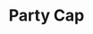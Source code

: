 ---
title: "Party Cap"
meta_title: "Party Cap craft"
description: "Craft de Party Cap"
rank: "c"
draft: false
name: "Party Cap"
recipe_img: "https://wiki.pokexgames.com/images/8/84/Party_Cap.png"
level: 42
craft_time: 10800
result: 1
value_npc: 1
ingredients:
  - name: "Stone Orb"
    quantity: 15
    item_img: "https://wiki.pokexgames.com/images/a/a1/StoneOrb.png"
    value_npc: 1
  - name: "Small Stone"
    quantity: 50
    item_img: "https://wiki.pokexgames.com/images/d/d5/Smallstone.png"
    value_npc: 1
  - name: "Water Gem"
    quantity: 50
    item_img: "https://wiki.pokexgames.com/images/7/75/Watergem.png"
    value_npc: 1
  - name: "Refined Style Point"
    quantity: 2
    item_img: "https://wiki.pokexgames.com/images/6/6b/Refined_style_point.png"
    value_npc: 1
---
